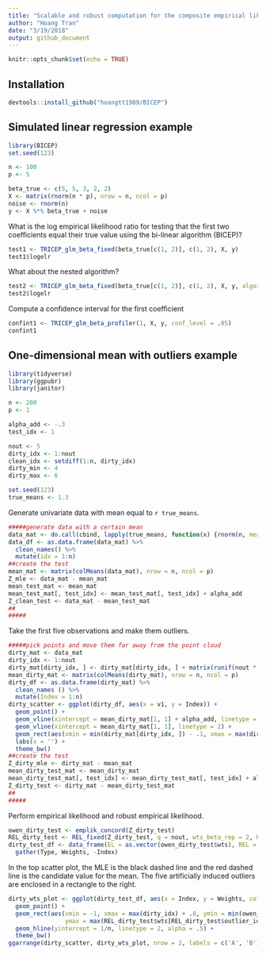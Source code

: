 ```yaml
---
title: "Scalable and robust computation for the composite empirical likelihood test"
author: "Hoang Tran"
date: "3/19/2018"
output: github_document
---
```


```r
knitr::opts_chunk$set(echo = TRUE)
```

## Installation

```r
devtools::install_github("hoangtt1989/BICEP")
```

## Simulated linear regression example

```r
library(BICEP)
set.seed(123)

n <- 100
p <- 5

beta_true <- c(5, 5, 3, 2, 2)
X <- matrix(rnorm(n * p), nrow = n, ncol = p)
noise <- rnorm(n)
y <- X %*% beta_true + noise
```

What is the log empirical likelihood ratio for testing that the first two coefficients equal their true value using the bi-linear algorithm (BICEP)?

```r
test1 <- TRICEP_glm_beta_fixed(beta_true[c(1, 2)], c(1, 2), X, y)
test1$logelr
```

What about the nested algorithm?

```r
test2 <- TRICEP_glm_beta_fixed(beta_true[c(1, 2)], c(1, 2), X, y, algorithm = 'nested')
test2$logelr
```

Compute a confidence interval for the first coefficient

```r
confint1 <- TRICEP_glm_beta_profiler(1, X, y, conf_level = .05)
confint1
```

## One-dimensional mean with outliers example

```r
library(tidyverse)
library(ggpubr)
library(janitor)

n <- 200
p <- 1

alpha_add <- -.3
test_idx <- 1

nout <- 5
dirty_idx <- 1:nout
clean_idx <- setdiff(1:n, dirty_idx)
dirty_min <- 4
dirty_max <- 6

set.seed(123)
true_means <- 1.3
```

Generate univariate data with mean equal to `r true_means`.
```r
#####generate data with a certain mean
data_mat <- do.call(cbind, lapply(true_means, function(x) {rnorm(n, mean = x)}))
data_df <- as.data.frame(data_mat) %>% 
  clean_names() %>% 
  mutate(idx = 1:n)
##create the test
mean_mat <- matrix(colMeans(data_mat), nrow = n, ncol = p)
Z_mle <- data_mat - mean_mat
mean_test_mat <- mean_mat
mean_test_mat[, test_idx] <- mean_test_mat[, test_idx] + alpha_add
Z_clean_test <- data_mat - mean_test_mat
##
#####
```

Take the first five observations and make them outliers.
```r
#####pick points and move them far away from the point cloud
dirty_mat <- data_mat
dirty_idx <- 1:nout
dirty_mat[dirty_idx, ] <- dirty_mat[dirty_idx, ] + matrix(runif(nout * p, min = dirty_min, max = dirty_max), nrow = nout, ncol = p)
mean_dirty_mat <- matrix(colMeans(dirty_mat), nrow = n, ncol = p)
dirty_df <- as.data.frame(dirty_mat) %>% 
  clean_names () %>% 
  mutate(Index = 1:n)
dirty_scatter <- ggplot(dirty_df, aes(x = v1, y = Index)) +
  geom_point() +
  geom_vline(xintercept = mean_dirty_mat[1, 1] + alpha_add, linetype = 2, color = 'red') +
  geom_vline(xintercept = mean_dirty_mat[1, 1], linetype = 2) +
  geom_rect(aes(xmin = min(dirty_mat[dirty_idx, ]) - .1, xmax = max(dirty_mat[dirty_idx, ]) + .1, ymin = -2, ymax = 10), color = 'gray', fill = NA, alpha = .1) +
  labs(x = '') +
  theme_bw()
##create the test
Z_dirty_mle <- dirty_mat - mean_mat
mean_dirty_test_mat <- mean_dirty_mat
mean_dirty_test_mat[, test_idx] <- mean_dirty_test_mat[, test_idx] + alpha_add
Z_dirty_test <- dirty_mat - mean_dirty_test_mat
##
#####
```

Perform empirical likelihood and robust empirical likelihood.
```r
owen_dirty_test <- emplik_concord(Z_dirty_test)
REL_dirty_test <- REL_fixed(Z_dirty_test, q = nout, wts_beta_rep = 2, RB_tau = 1.5, dual_step = 20)
dirty_test_df <- data_frame(EL = as.vector(owen_dirty_test$wts), REL = REL_dirty_test$wts, Index = 1:n) %>% 
  gather(Type, Weights, -Index)
```

In the top scatter plot, the MLE is the black dashed line and the red dashed line is the candidate value for the mean. The five artificially induced outliers are enclosed in a rectangle to the right.

```r
dirty_wts_plot <- ggplot(dirty_test_df, aes(x = Index, y = Weights, color = Type)) +
  geom_point() +
  geom_rect(aes(xmin = -1, xmax = max(dirty_idx) + .8, ymin = min(owen_dirty_test$wts[REL_dirty_test$outlier_idx]) - 1e-4, 
                ymax = max(REL_dirty_test$wts[REL_dirty_test$outlier_idx]) + 1e-4), color = 'gray', fill = NA, alpha = .1) +
  geom_hline(yintercept = 1/n, linetype = 2, alpha = .5) +
  theme_bw()
ggarrange(dirty_scatter, dirty_wts_plot, nrow = 2, labels = c('A', 'B'))
```
